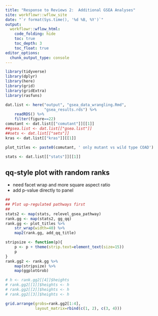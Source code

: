 ```yaml
---
title: "Response to Reviews 2:  Additional GSEA Analyses"
site: workflowr::wflow_site
date: "`r format(Sys.time(), '%d %B, %Y')`"
output:
  workflowr::wflow_html:
    code_folding: hide
    toc: true
    toc_depth: 3
    toc_float: true
editor_options:
  chunk_output_type: console
---
```


```r
library(tidyverse)
library(dplyr)
library(here)
library(grid)
library(gridExtra)
library(rasfuns)
```


```r
dat.list <- here("output", "gsea_data_wrangling.Rmd",
                 "gsea_results.rds") %>%
    readRDS() %>%
    filter(figure==22)
comutant <- dat.list[["comutant"]][[1]]
##gsea.list <- dat.list[["gsea.list"]]
##sets <- dat.list[["sets"]]
kras <- dat.list[["kras"]][[1]]

plot_titles <- paste0(comutant, ' only mutant vs wild type COAD')
```



```r
stats <- dat.list[["stats"]][[1]]
```

## qq-style plot with random ranks

- need facet wrap and more square aspect ratio
- add p-value directly to panel

```r
##
## Plot up-regulated pathways first
##
stats2 <- map(stats, relevel_gsea_pathway)
rank.gg <- map(stats2, gg_qq)
rank.gg <- plot_titles %>%
    str_wrap(width=40) %>%
    map2(rank.gg, add_qq_title)
```

```r
stripsize <- function(p){
    p <- p + theme(strip.text=element_text(size=15))
    p
}
rank.gg2 <- rank.gg %>%
    map(stripsize) %>%
    map(ggplotGrob)

# h <- rank.gg2[[4]]$heights
# rank.gg2[[1]]$heights <- h
# rank.gg2[[2]]$heights <- h
# rank.gg2[[3]]$heights <- h

grid.arrange(grobs=rank.gg2[1:4],
             layout_matrix=rbind(c(1, 2), c(3, 4)))
```
